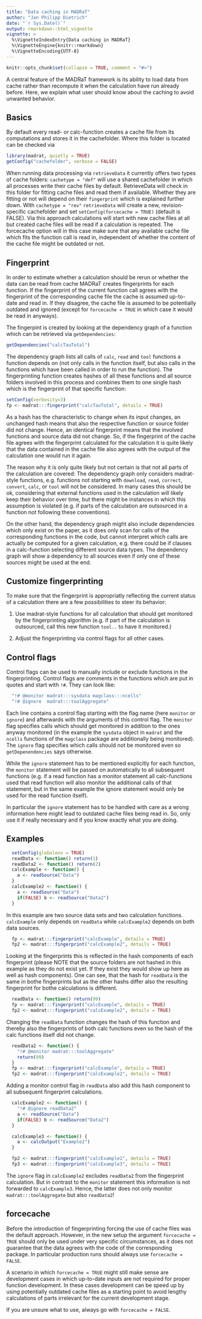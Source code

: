 ```yaml
---
title: "Data caching in MADRaT"
author: "Jan Philipp Dietrich"
date: "`r Sys.Date()`"
output: rmarkdown::html_vignette
vignette: >
  %\VignetteIndexEntry{Data caching in MADRaT}
  %\VignetteEngine{knitr::rmarkdown}
  %\VignetteEncoding{UTF-8}
---
```


```r
knitr::opts_chunk$set(collapse = TRUE, comment = "#>")
```

A central feature of the MADRaT framework is its ability to load data from cache rather than recompute it when the calculation have run already before. Here, we explain what user should know about the caching to avoid unwanted behavior.

## Basics

By default every read- or calc-function creates a cache file from its computations and stores it in the cachefolder. Where this folder is located can be checked via

```r
library(madrat, quietly = TRUE)
getConfig("cachefolder", verbose = FALSE)
```

When running data processing via `retrieveData` it currently offers two types of cache folders: `cachetype = "def"` will use a shared cachefolder in which all processes write their cache files by default. RetrieveData will check in this folder for fitting cache files and read them if available. Whether they are fitting or not will depend on their `fingerprint` which is explained further down.
With `cachetype = "rev"` `retrieveData` will create a new, revision-specific cachefolder and set `setConfig(forcecache = TRUE)` (default is FALSE). Via this approach calculations will start with new cache files at all but created cache files will be read if a calculation is repeated. The forcecache option will in this case make sure that any available cache file which fits the function call is read in, independent of whether the content of the cache file might be outdated or not.

## Fingerprint

In order to estimate whether a calculation should be rerun or whether the data can be read from cache MADRaT creates fingerprints for each function. If the fingerprint of the current function call agrees with the fingerprint of the corresponding cache file the cache is assumed up-to-date and read in. If they disagree, the cache file is assumed to be potentially outdated and ignored (except for `forcecache = TRUE` in which case it would be read in anyways).

The fingerpint is created by looking at the dependency graph of a function which can be retrieved via `getDependencies`:

```r
getDependencies("calcTauTotal")
```

The dependency graph lists all calls of `calc`, `read` and `tool` functions a function depends on (not only calls in the function itself, but also calls in the functions which have been called in order to run the function).
The fingerprinting function creates hashes of all these functions and all source folders involved in this process and combines them to one single hash which is the fingerprint of that specific function:

```r
setConfig(verbosity=3)
fp <- madrat:::fingerprint("calcTauTotal", details = TRUE)
```

As a hash has the characteristic to change when its input changes, an unchanged hash means that also the respective function or source folder did not change. Hence, an identical fingerprint means that the involved functions and source data did not change. So, if the fingerprint of the cache file agrees with the fingerprint calculated for the calculation it is quite likely that the data contained in the cache file also agrees with the output of the calculation one would run it again.

The reason why it is only quite likely but not certain is that not all parts of the calculation are covered: The dependency graph only considers madrat-style functions, e.g. functions not starting with `download`, `read`, `correct`, `convert`, `calc`, or `tool` will not be considered. In many cases this should be ok, considering that external functions used in the calculation will likely keep their behavior over time, but there might be instances in which this assumption is violated (e.g. if parts of the calculation are outsourced in a function not following these conventions).

On the other hand, the dependency graph might also include dependencies which only exist on the paper, as it does only scan for calls of the corresponding functions in the code, but cannot interpret which calls are actually be computed for a given calculation, e.g. there could be if clauses in a calc-function selecting different source data types. The dependency graph will show a dependency to all sources even if only one of these sources might be used at the end. 

## Customize fingerprinting

To make sure that the fingerprint is appropriatly reflecting the current status of a calculation there are a few possibilities to steer its behavior:

1. Use madrat-style functions for all calculation that should get monitored by the fingerprinting algorithm (e.g. if part of the calculation is outsourced, call this new function `tool..` to have it monitored.)

2. Adjust the fingerprinting via control flags for all other cases.

## Control flags

Control flags can be used to manually include or exclude functions in the fingerprinting. Control flags are comments in the functions which are put in quotes and start with `!#`. They can look like:

```r
  "!# @monitor madrat:::sysdata magclass:::ncells"
  "!# @ignore  madrat:::toolAggregate"
```

Each line contains a control flag starting with the flag name (here `monitor` or `ignore`) and afterwards with the arguments of this control flag. The `monitor` flag specifies calls which should get monitored in addition to the ones anyway monitored (in the example the `sysdata` object in `madrat` and the `ncells` functions of the `magclass` package are additionally being monitored). The `ignore` flag specifies which calls should not be monitored even so `getDepenendencies` says otherwise.

While the `ignore` statement has to be mentioned explicitly for each function, the `monitor` statement will be passed on automatically to all subsequent functions (e.g. if a read function has a monitor statement all calc-functions used that read function will also monitor the additional calls of that statement, but in the same example the ignore statement would only be used for the read function itself).

In particular the `ignore` statement has to be handled with care as a wrong information here might lead to outdated cache files being read in. So, only use it if really necessary and if you know exactly what you are doing. 

## Examples

```r
  setConfig(globalenv = TRUE)
  readData <- function() return(1)
  readData2 <- function() return(2)
  calcExample <- function() {
    a <- readSource("Data")
  }
  calcExample2 <- function() {
    a <- readSource("Data")
    if(FALSE) b <- readSource("Data2")
  }
```

In this example are two source data sets and two calculation functions. `calcExample` only depends on `readData` while `calcExample2` depends on both data sources.

```r
  fp <- madrat:::fingerprint("calcExample", details = TRUE)
  fp2 <- madrat:::fingerprint("calcExample2", details = TRUE)
```

Looking at the fingerprints this is reflected in the hash components of each fingerprint (please NOTE that the source folders are not hashed in this example as they do not exist yet. If they exist they would show up here as well as hash components). One can see, that the hash for `readData` is the same in bothe fingerprints but as the other hashs differ also the resulting fingerprint for bothe calculations is different.

```r
  readData <- function() return(99)
  fp <- madrat:::fingerprint("calcExample", details = TRUE)
  fp2 <- madrat:::fingerprint("calcExample2", details = TRUE)
```

Changing the `readData` function changes the hash of this function and thereby also the fingerprints of both calc functions even so the hash of the calc functions itself did not change.


```r
  readData2 <- function() {
    "!# @monitor madrat:::toolAggregate"
    return(99)
  } 
  fp <- madrat:::fingerprint("calcExample", details = TRUE)
  fp2 <- madrat:::fingerprint("calcExample2", details = TRUE)
```

Adding a monitor control flag in `readData` also add this hash component to all subsequent fingerprint calculations.

```r

  calcExample2 <- function() {
    "!# @ignore readData2"
    a <- readSource("Data")
    if(FALSE) b <- readSource("Data2")
  }

  calcExample3 <- function() {
    a <- calcOutput("Example2")
  }

  fp2 <- madrat:::fingerprint("calcExample2", details = TRUE)
  fp3 <- madrat:::fingerprint("calcExample3", details = TRUE)
```

The `ignore` flag in `calcExample2` excludes `readData2` from the fingerprint calculation. But in contrast to the `monitor` statement this information is not forwarded to `calcExample3`. Hence, the latter does not only monitor `madrat:::toolAggregate` but also `readData2`!

## forcecache

Before the introduction of fingerprinting forcing the use of cache files was the default approach. However, in the new setup the argument `forcecache = TRUE` should only be used under very specific circumstances, as it does not guarantee that the data agrees with the code of the corresponding package. In particular production runs should always use `forcecache = FALSE`. 

A scenario in which `forcecache = TRUE` might still make sense are development cases in which up-to-date inputs are not required for proper function development. In these cases development can be speed up by using potentially outdated cache files as a starting point to avoid lengthy calculations of parts irrelevant for the current development stage. 

If you are unsure what to use, always go with `forcecache = FALSE`.
